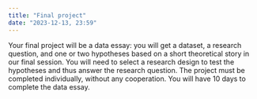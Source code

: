 ```yaml
---
title: "Final project"
date: "2023-12-13, 23:59"
---
```


<!-- ## TLDR -->

Your final project will be a data essay: you will get a dataset, a research question, and one or two hypotheses based on a short theoretical story in our final session. You will need to select a research design to test the hypotheses and thus answer the research question. The project must be completed individually, without any cooperation. You will have 10 days to complete the data essay.

<!-- Data essay is designed to primarily evaluate the skills gained in this class, hence the focus on data analysis and presentation. If you are in your final semesters and feel like you would benefit more from working on a paper of your own, you are welcome to discuss this option with me **before May 15, 2023**, so we can agree on the option that would be a relevant evaluation for this class but also helpful for _you_.   -->

<!-- You can expect more details about the assignment to be added during the semester, but the task will be published on this page on May 30, 2023.  -->

<!-- ## Task Description -->

<!-- In this final data analysis project, you will apply the things you have learned in the course, from data wrangling with R to communicating results of your analysis in an accessible manner. You will need to test two hypotheses about the motivations for constituency work among legislative candidates in Switzerland. You need to test two hypotheses. -->

<!-- On GitHub, everyone of you should have an individual repo for the data essay as of May 23, 2023. The repo contains the dataset in the `data` folder, as well as the `qmd` file you can use a template (all formatting is preset, but make sure to update your document's YAML) and supplementary files. -->

<!-- No preprocessing like data cleaning is required for this task. The dataset provided is sufficient to test the hypotheses, but you may need/want to create additional variables from the existing ones. Merging dataset with any other data sources is not necessary. -->

<!-- This task requires the following steps: -->

<!-- -   performing exploratory data analysis and describing the dataset and relevant variables in your essay -->
<!-- -   performing the statistical analysis appropriate for the task (selecting the model, the covariates, etc) -->
<!-- -   presenting results of your analysis numerically but also graphically as relevant quantities of interest -->
<!-- -   identifying the shortcomings of your empirical approach, data, etc. (aka identify limitations), providing robustness checks where possible -->
<!-- -   writing up the accompanying text that follows standards of academic writing -->

<!-- ## Theory Outline -->

<!-- Legislators' responsiveness to voters is essential for democratic governance and substantive representation. Motivations for politicians to demonstrate their responsiveness through such channels as constituency work however varies across political contexts as well as across individuals. Research in behavioral economics and political behavior offers two potential explanations to this variation: one approach suggests that legislator responsiveness is primarily driven by *extrinsic* motivations based on electoral considerations, while other body of work focuses on internal desire to connect to voters or a sense of duty, i.e. *intrinsic* motivations. -->

<!-- In this paper, you need to explore to which extent the constituency work of legislative candidates is strategic, i.e. driven by the re-election prospects and electoral context. In particular, you will test two hypotheses: -->

<!-- > Hypothesis 1: Legislative candidates are more likely to do constituency work when it impacts their re-election prospects stronger. -->

<!-- > Hypothesis 2: Legislative candidates are more likely to do constituency work when it impacts their re-election prospects stronger when candidates' electoral safety is low. -->

<!-- The data you will use comes from Switzerland and was collected in 2015, when national legislative elections were taking place. To explore if candidates are strategic about constituency work or whether they are motivated intrinsically, researchers conducted a field experiment. 660 candidates from the five largest parties in Switzerland that field candidates in all cantons were contacted via email and were asked to respond to a policy-related question. To be able to distinguish between candidates' motives, researchers altered the district (canton) where the email comes from: it either (1) came from the same district where the candidate was running or (2) came outside of candidate's district. -->

<!-- In terms of the hypotheses, we should expect that if constituency work is extrinsically motivated, legislators tend to respond more to emails coming from their district. If intrinsic motivation prevails, there should no difference between response rates between treatment conditions. -->

<!-- In addition to information about the treatment variables, the dataset contains variables for political context and some candidate characteristics, such as gender, age, incumbent status, party affiliation. There is also information about candidates' district (canton), its size (in terms of seats elected), and whether German or French are spoken in that canton (note that all emails came in the language of the canton that candidates represent). -->

<!-- Finally, there are a few measures of candidates' electoral safety available. Electoral safety `safety` compares a candidate's election result in the race, i.e. the number of votes received, to the result of the candidate elected with the least amount of votes on the same list. The index takes a value above 100 if the candidate is elected with a better result than another elected candidate on the same list. It is lower than 100 if the candidate does not win a seat (gets less votes than the candidate elected with the least amount of votes), and it is exactly 100 if the candidate is the candidate elected with the least votes. There is also a categorical version of this variable with three options. -->

<!-- The second safety measure utilizes candidates' list position. Switzerland uses open-list PR system, and research shows lower list position is associated with lower probability of being elected, all else constant. Districts vary in their sizes from 1 to 35 seats elected, so this is important to account for if relying on ballot position as safety measure. Finally, sometimes lists can be alphabetical, which means that ballot position is not directly associated with performance of the other candidates on the same list or special events. -->

<!-- Here is a list of available variables: -->

<!-- | Variable         | Description                                                      | -->
<!-- |---------------------|---------------------------------------------------| -->
<!-- | `answer`         | whether candidate answered email or not                          | -->
<!-- | `treatment_cant` | whether email came from in- or out-of-district (canton)          | -->
<!-- | `safety`         | electoral safety index, see above                                | -->
<!-- | `safety_group`   | electoral safety index with categories for low, medium, and high | -->
<!-- | `inc`            | whether candidate is an incumbent or not                         | -->
<!-- | `elec`           | whether candidate got elected in 2015 or not                     | -->
<!-- | `male`           | whether candidate is male or female                              | -->
<!-- | `age`            | candidate's age                                                  | -->
<!-- | `party`          | candidate's party ideological spectrum (left, center, right)     | -->
<!-- | `party1:party5`  | candidate's party (no party names available, indicators only)    | -->
<!-- | `canton`         | canton ID variable                                               | -->
<!-- | `list_pos`       | candidate's position on the party list                           | -->
<!-- | `seats`          | canton (district) size                                           | -->
<!-- | `list_alph`      | whether party list is alphabetized                               | -->
<!-- | `list_pos2`      | candidate's position on the party list, divided by district size | -->
<!-- | `lang`           | canton language (German or French)                               | -->
<!-- | `staff`          | whether candidate reported to have paid staff members            | -->

<!-- ## Details -->

<!-- ### Data Preparation and Analysis -->

<!-- -   All steps of the analysis should be performed in R and documented in your `qmd` file. -->
<!-- -   Your code should be well-documented, commented out and run smoothly. -->
<!-- -   The code should follow the Tidyverse style guidelines (i.e. use `styler` package) -->

<!-- ### Essay -->

<!-- -   The text should read like an empirical strategy (research design and data analysis) parts of a research paper. You do not need to discuss the theory or hypotheses in your text. Also, there should be no code chunks inside the text! -->

<!-- -   If you start with making a DAG (and I suggest you do), you can include in the text, but you can rather put it in Appendix if you want to. -->

<!-- -   Discuss which identification strategy you choose, e.g., diff-in-diff, RDD, fixed effects, matching, etc. Explain why you choose it. If there are any assumptions associated with that strategy (e.g., parallel trends for diff-in-diff), provide justification. -->

<!-- -   Prior to describing statistical analysis and its results, your text should include a brief discussion of the dataset you work with as well as the key variables of interest (your dependent and main independent variables). -->

<!-- -   When describing the modeling approach, you need to justify the selection of the model as well as the selection of covariates (if you include any and/or you opt for matching). Including your model specification as an equation may be a good idea. You can look for examples on our slide and problem sets. -->

<!-- -   Present the results of your analysis in one well-formatted table (or graph). When describing results, discuss the effects for your main independent variables in terms of sign, size (where possible), and statistical significance. -->

<!-- -   Be careful with using causal interpretation of effects. If unsure, opt for non-causal interpretation when describing results. -->

<!-- -   For substantive interpretation of your results, try to use simulations to obtain appropriate quantities of interest and set meaningful scenarios (i.e. select sensible values given the dataset or common sense). Discuss the substantive magnitude of the effects as well the uncertainty surrounding those effects. -->

<!-- -   Discuss any limitations that your current approach to testing hypotheses poses. Think about measurements of your variables, any other relevant controls that you could have included (if you had data), sample size, other explanations you cannot rule out, etc. -->

<!-- -   You should adhere to academic writing standards: there should be appropriate citations where necessary (but you don't have to have them!) and the text should be written in formal style. Please use American Political Science Association or Mannheim Political Science Group Citation Style (this is set as default in the template you are provided with). -->

<!-- -   Your write-up should be up to 3500 words long, not including the appendix if you decide to have one. This is an upper limit: if you can present **all** the necessary info with less text, go for it. -->

<!-- -   This should be a coherent text, and you are welcome to use sections and subsections to separate the contents. Just keep it reasonable. Numbering sections is not necessary. -->

<!-- ### Formalities -->

<!-- -   Please refrain from any collaboration at this stage. Should there be any questions, please ask me directly. I will post questions/answers on Slack, so the same information is available for everyone, so monitor the class workspace. -->

<!-- -   All material (including the `qmd` **and** rendered PDF) should be on GitHub by then, too. I should be able to render the same PDF with one click. -->

<!-- -   You will also need to upload the PDF of the final text *with signed statutory declaration* via ILIAS. Essays without the declaration are not graded and receive a fail automatically. -->

<!-- ## Grading Scheme -->

<!-- ### Empirical Startegy (30/100) -->

<!-- -   dataset description and preprocessing steps explained -->
<!-- -   descriptive statistics for main variables -->
<!-- -   operationalisation and measurement for main variable justified (if options are available) -->
<!-- -   model specification selection -->
<!-- -   justification for covariates -->

<!-- ### Results (30/100) -->

<!-- -   interpretation for model coefficients in text -->
<!-- -   well-formatted tables/coefficient plots for models -->
<!-- -   substantive interpretation with quantities of interest (especially for non-linear models) -->
<!--     -   meaningful quantities of interest (e.g., predicted probabilities for logit) -->
<!--     -   reasonable scenarios (e.g., average case) -->
<!--     -   description in text -->

<!-- ### Robustness (10/100) -->

<!-- -   at least one robustness check (alternative measure/identification strategy/etc.) -->
<!-- -   limitations of the empirical strategy are discussed -->

<!-- ### Overall Text (10/100) -->

<!-- -   following academic writing standards -->
<!-- -   coherence and structure -->
<!-- -   grammar and spelling -->
<!-- -   formatting -->

<!-- ### Graphs and Tables (10/100) -->

<!-- -   tables are well-formatted and clear -->
<!-- -   tables and graphs are self-contained -->
<!-- -   graphs are accessible and clear -->
<!-- -   tables are numbered and captioned -->
<!-- -   each table/graph is referred in the text -->

<!-- ### Code (10/100) -->

<!-- -   Code chunks run smoothly -->
<!-- -   Code is well-annotated -->
<!-- -   Code chunks are not included in the text -->

<!-- ### Points-to-Grade Conversion -->

<!-- | **Grade**      | **Points**      | -->
<!-- |----------------|-----------------| -->
<!-- | 1.0            | 95-100          | -->
<!-- | 1.3            | 90-94           | -->
<!-- | 1.7            | 85-89           | -->
<!-- | 2.0            | 80-84           | -->
<!-- | 2.3            | 75-79           | -->
<!-- | 2.7            | 70-74           | -->
<!-- | 3.0            | 65-69           | -->
<!-- | 3.3            | 60-64           | -->
<!-- | 3.7            | 55-59           | -->
<!-- | 4.0            | 50-54           | -->
<!-- | 5.0            | $<$ 50          | -->
